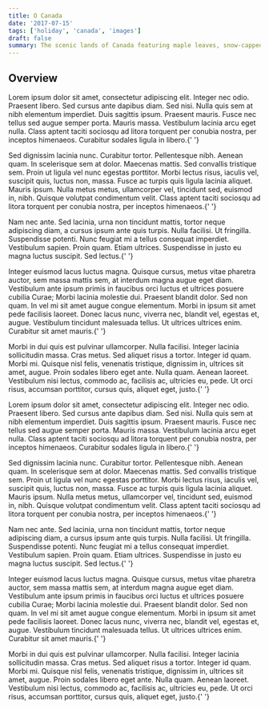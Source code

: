 ```yaml
---
title: O Canada
date: '2017-07-15'
tags: ['holiday', 'canada', 'images']
draft: false
summary: The scenic lands of Canada featuring maple leaves, snow-capped mountains, turquoise lakes and Toronto. Take in the sights in this photo gallery exhibition and see how easy it is to replicate with some MDX magic and tailwind classes.
---
```


## Overview

<p>
  Lorem ipsum dolor sit amet, consectetur adipiscing elit. Integer nec odio. Praesent libero. Sed
  cursus ante dapibus diam. Sed nisi. Nulla quis sem at nibh elementum imperdiet. Duis sagittis
  ipsum. Praesent mauris. Fusce nec tellus sed augue semper porta. Mauris massa. Vestibulum lacinia
  arcu eget nulla. Class aptent taciti sociosqu ad litora torquent per conubia nostra, per inceptos
  himenaeos. Curabitur sodales ligula in libero.{' '}
</p>

<p>
  Sed dignissim lacinia nunc. Curabitur tortor. Pellentesque nibh. Aenean quam. In scelerisque sem
  at dolor. Maecenas mattis. Sed convallis tristique sem. Proin ut ligula vel nunc egestas
  porttitor. Morbi lectus risus, iaculis vel, suscipit quis, luctus non, massa. Fusce ac turpis quis
  ligula lacinia aliquet. Mauris ipsum. Nulla metus metus, ullamcorper vel, tincidunt sed, euismod
  in, nibh. Quisque volutpat condimentum velit. Class aptent taciti sociosqu ad litora torquent per
  conubia nostra, per inceptos himenaeos.{' '}
</p>

<p>
  Nam nec ante. Sed lacinia, urna non tincidunt mattis, tortor neque adipiscing diam, a cursus ipsum
  ante quis turpis. Nulla facilisi. Ut fringilla. Suspendisse potenti. Nunc feugiat mi a tellus
  consequat imperdiet. Vestibulum sapien. Proin quam. Etiam ultrices. Suspendisse in justo eu magna
  luctus suscipit. Sed lectus.{' '}
</p>

<p>
  Integer euismod lacus luctus magna. Quisque cursus, metus vitae pharetra auctor, sem massa mattis
  sem, at interdum magna augue eget diam. Vestibulum ante ipsum primis in faucibus orci luctus et
  ultrices posuere cubilia Curae; Morbi lacinia molestie dui. Praesent blandit dolor. Sed non quam.
  In vel mi sit amet augue congue elementum. Morbi in ipsum sit amet pede facilisis laoreet. Donec
  lacus nunc, viverra nec, blandit vel, egestas et, augue. Vestibulum tincidunt malesuada tellus. Ut
  ultrices ultrices enim. Curabitur sit amet mauris.{' '}
</p>

<p>
  Morbi in dui quis est pulvinar ullamcorper. Nulla facilisi. Integer lacinia sollicitudin massa.
  Cras metus. Sed aliquet risus a tortor. Integer id quam. Morbi mi. Quisque nisl felis, venenatis
  tristique, dignissim in, ultrices sit amet, augue. Proin sodales libero eget ante. Nulla quam.
  Aenean laoreet. Vestibulum nisi lectus, commodo ac, facilisis ac, ultricies eu, pede. Ut orci
  risus, accumsan porttitor, cursus quis, aliquet eget, justo.{' '}
</p>

<p>
  Lorem ipsum dolor sit amet, consectetur adipiscing elit. Integer nec odio. Praesent libero. Sed
  cursus ante dapibus diam. Sed nisi. Nulla quis sem at nibh elementum imperdiet. Duis sagittis
  ipsum. Praesent mauris. Fusce nec tellus sed augue semper porta. Mauris massa. Vestibulum lacinia
  arcu eget nulla. Class aptent taciti sociosqu ad litora torquent per conubia nostra, per inceptos
  himenaeos. Curabitur sodales ligula in libero.{' '}
</p>

<p>
  Sed dignissim lacinia nunc. Curabitur tortor. Pellentesque nibh. Aenean quam. In scelerisque sem
  at dolor. Maecenas mattis. Sed convallis tristique sem. Proin ut ligula vel nunc egestas
  porttitor. Morbi lectus risus, iaculis vel, suscipit quis, luctus non, massa. Fusce ac turpis quis
  ligula lacinia aliquet. Mauris ipsum. Nulla metus metus, ullamcorper vel, tincidunt sed, euismod
  in, nibh. Quisque volutpat condimentum velit. Class aptent taciti sociosqu ad litora torquent per
  conubia nostra, per inceptos himenaeos.{' '}
</p>

<p>
  Nam nec ante. Sed lacinia, urna non tincidunt mattis, tortor neque adipiscing diam, a cursus ipsum
  ante quis turpis. Nulla facilisi. Ut fringilla. Suspendisse potenti. Nunc feugiat mi a tellus
  consequat imperdiet. Vestibulum sapien. Proin quam. Etiam ultrices. Suspendisse in justo eu magna
  luctus suscipit. Sed lectus.{' '}
</p>

<p>
  Integer euismod lacus luctus magna. Quisque cursus, metus vitae pharetra auctor, sem massa mattis
  sem, at interdum magna augue eget diam. Vestibulum ante ipsum primis in faucibus orci luctus et
  ultrices posuere cubilia Curae; Morbi lacinia molestie dui. Praesent blandit dolor. Sed non quam.
  In vel mi sit amet augue congue elementum. Morbi in ipsum sit amet pede facilisis laoreet. Donec
  lacus nunc, viverra nec, blandit vel, egestas et, augue. Vestibulum tincidunt malesuada tellus. Ut
  ultrices ultrices enim. Curabitur sit amet mauris.{' '}
</p>

<p>
  Morbi in dui quis est pulvinar ullamcorper. Nulla facilisi. Integer lacinia sollicitudin massa.
  Cras metus. Sed aliquet risus a tortor. Integer id quam. Morbi mi. Quisque nisl felis, venenatis
  tristique, dignissim in, ultrices sit amet, augue. Proin sodales libero eget ante. Nulla quam.
  Aenean laoreet. Vestibulum nisi lectus, commodo ac, facilisis ac, ultricies eu, pede. Ut orci
  risus, accumsan porttitor, cursus quis, aliquet eget, justo.{' '}
</p>
